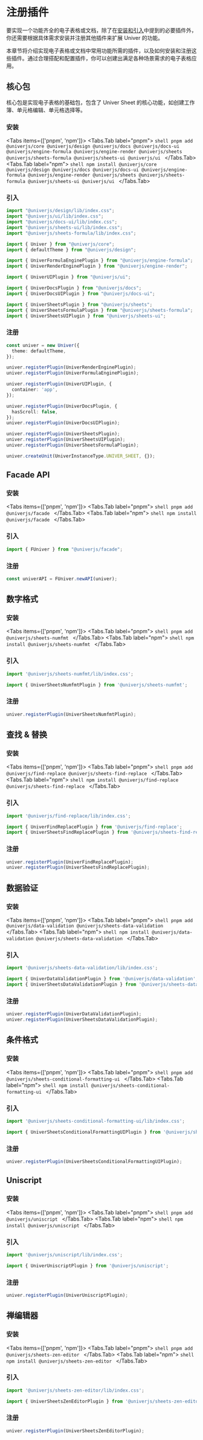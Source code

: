
# 注册插件

要实现一个功能齐全的电子表格或文档，除了在[安装和引入](/guides/sheet/getting-started/installation)中提到的必要插件外，你还需要根据具体需求安装并注册其他插件来扩展 Univer 的功能。

本章节将介绍实现电子表格或文档中常用功能所需的插件，以及如何安装和注册这些插件。通过合理搭配和配置插件，你可以创建出满足各种场景需求的电子表格应用。

## 核心包

核心包是实现电子表格的基础包，包含了 Univer Sheet 的核心功能，如创建工作簿、单元格编辑、单元格选择等。

### 安装

<Tabs items={['pnpm', 'npm']}>
  <Tabs.Tab label="pnpm">
    ```shell
    pnpm add @univerjs/core @univerjs/design @univerjs/docs @univerjs/docs-ui @univerjs/engine-formula @univerjs/engine-render @univerjs/sheets @univerjs/sheets-formula @univerjs/sheets-ui @univerjs/ui
    ```
  </Tabs.Tab>
  <Tabs.Tab label="npm">
    ```shell
    npm install @univerjs/core @univerjs/design @univerjs/docs @univerjs/docs-ui @univerjs/engine-formula @univerjs/engine-render @univerjs/sheets @univerjs/sheets-formula @univerjs/sheets-ui @univerjs/ui
    ```
  </Tabs.Tab>
</Tabs>

### 引入

```typescript
import "@univerjs/design/lib/index.css";
import "@univerjs/ui/lib/index.css";
import "@univerjs/docs-ui/lib/index.css";
import "@univerjs/sheets-ui/lib/index.css";
import "@univerjs/sheets-formula/lib/index.css";

import { Univer } from "@univerjs/core";
import { defaultTheme } from "@univerjs/design";

import { UniverFormulaEnginePlugin } from "@univerjs/engine-formula";
import { UniverRenderEnginePlugin } from "@univerjs/engine-render";

import { UniverUIPlugin } from "@univerjs/ui";

import { UniverDocsPlugin } from "@univerjs/docs";
import { UniverDocsUIPlugin } from "@univerjs/docs-ui";

import { UniverSheetsPlugin } from "@univerjs/sheets";
import { UniverSheetsFormulaPlugin } from "@univerjs/sheets-formula";
import { UniverSheetsUIPlugin } from "@univerjs/sheets-ui";
```

### 注册

```typescript
const univer = new Univer({
  theme: defaultTheme,
});

univer.registerPlugin(UniverRenderEnginePlugin);
univer.registerPlugin(UniverFormulaEnginePlugin);

univer.registerPlugin(UniverUIPlugin, {
  container: 'app',
});

univer.registerPlugin(UniverDocsPlugin, {
  hasScroll: false,
});
univer.registerPlugin(UniverDocsUIPlugin);

univer.registerPlugin(UniverSheetsPlugin);
univer.registerPlugin(UniverSheetsUIPlugin);
univer.registerPlugin(UniverSheetsFormulaPlugin);

univer.createUnit(UniverInstanceType.UNIVER_SHEET, {});
```

## Facade API

### 安装

<Tabs items={['pnpm', 'npm']}>
  <Tabs.Tab label="pnpm">
    ```shell
    pnpm add @univerjs/facade
    ```
  </Tabs.Tab>
  <Tabs.Tab label="npm">
    ```shell
    npm install @univerjs/facade
    ```
  </Tabs.Tab>
</Tabs>

### 引入

```typescript
import { FUniver } from "@univerjs/facade";
```

### 注册

```typescript
const univerAPI = FUniver.newAPI(univer);
```

## 数字格式

### 安装

<Tabs items={['pnpm', 'npm']}>
  <Tabs.Tab label="pnpm">
    ```shell
    pnpm add @univerjs/sheets-numfmt
    ```
  </Tabs.Tab>
  <Tabs.Tab label="npm">
    ```shell
    npm install @univerjs/sheets-numfmt
    ```
  </Tabs.Tab>
</Tabs>

### 引入

```typescript
import '@univerjs/sheets-numfmt/lib/index.css';

import { UniverSheetsNumfmtPlugin } from '@univerjs/sheets-numfmt';
```

### 注册

```typescript
univer.registerPlugin(UniverSheetsNumfmtPlugin);
```

## 查找 & 替换

### 安装

<Tabs items={['pnpm', 'npm']}>
  <Tabs.Tab label="pnpm">
    ```shell
    pnpm add @univerjs/find-replace @univerjs/sheets-find-replace
    ```
  </Tabs.Tab>
  <Tabs.Tab label="npm">
    ```shell
    npm install @univerjs/find-replace @univerjs/sheets-find-replace
    ```
  </Tabs.Tab>
</Tabs>

### 引入

```typescript
import '@univerjs/find-replace/lib/index.css';

import { UniverFindReplacePlugin } from '@univerjs/find-replace';
import { UniverSheetsFindReplacePlugin } from '@univerjs/sheets-find-replace';
```

### 注册

```typescript
univer.registerPlugin(UniverFindReplacePlugin);
univer.registerPlugin(UniverSheetsFindReplacePlugin);
```

## 数据验证

### 安装

<Tabs items={['pnpm', 'npm']}>
  <Tabs.Tab label="pnpm">
    ```shell
    pnpm add @univerjs/data-validation @univerjs/sheets-data-validation
    ```
  </Tabs.Tab>
  <Tabs.Tab label="npm">
    ```shell
    npm install @univerjs/data-validation @univerjs/sheets-data-validation
    ```
  </Tabs.Tab>
</Tabs>

### 引入

```typescript
import '@univerjs/sheets-data-validation/lib/index.css';

import { UniverDataValidationPlugin } from '@univerjs/data-validation';
import { UniverSheetsDataValidationPlugin } from '@univerjs/sheets-data-validation';
```

### 注册

```typescript
univer.registerPlugin(UniverDataValidationPlugin);
univer.registerPlugin(UniverSheetsDataValidationPlugin);
```

## 条件格式

### 安装

<Tabs items={['pnpm', 'npm']}>
  <Tabs.Tab label="pnpm">
    ```shell
    pnpm add @univerjs/sheets-conditional-formatting-ui
    ```
  </Tabs.Tab>
  <Tabs.Tab label="npm">
    ```shell
    npm install @univerjs/sheets-conditional-formatting-ui
    ```
  </Tabs.Tab>
</Tabs>

### 引入

```typescript
import '@univerjs/sheets-conditional-formatting-ui/lib/index.css';

import { UniverSheetsConditionalFormattingUIPlugin } from '@univerjs/sheets-conditional-formatting-ui';
```

### 注册

```typescript
univer.registerPlugin(UniverSheetsConditionalFormattingUIPlugin);
```

## Uniscript

### 安装

<Tabs items={['pnpm', 'npm']}>
  <Tabs.Tab label="pnpm">
    ```shell
    pnpm add @univerjs/uniscript
    ```
  </Tabs.Tab>
  <Tabs.Tab label="npm">
    ```shell
    npm install @univerjs/uniscript
    ```
  </Tabs.Tab>
</Tabs>

### 引入

```typescript
import '@univerjs/uniscript/lib/index.css';

import { UniverUniscriptPlugin } from '@univerjs/uniscript';
```

### 注册

```typescript
univer.registerPlugin(UniverUniscriptPlugin);
```

## 禅编辑器

### 安装

<Tabs items={['pnpm', 'npm']}>
  <Tabs.Tab label="pnpm">
    ```shell
    pnpm add @univerjs/sheets-zen-editor
    ```
  </Tabs.Tab>
  <Tabs.Tab label="npm">
    ```shell
    npm install @univerjs/sheets-zen-editor
    ```
  </Tabs.Tab>
</Tabs>

### 引入

```typescript
import '@univerjs/sheets-zen-editor/lib/index.css';

import { UniverSheetsZenEditorPlugin } from '@univerjs/sheets-zen-editor';
```

### 注册

```typescript
univer.registerPlugin(UniverSheetsZenEditorPlugin);
```
